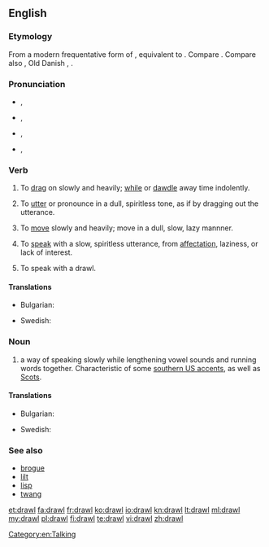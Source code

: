 ==English==

===Etymology===
From a modern frequentative form of {{term|draw|lang=en}}, equivalent to {{suffix|draw|le}}. Compare {{l|en|draggle}}. Compare also {{etyl|nl|-}} {{term|dralen||to drag out, delay, linger, tarry|lang=nl}}, Old Danish {{term|dravle||to linger, loiter|lang=da}}, {{etyl|is|-}} {{term|dralla||to loiter, linger|lang=is}}. 

===Pronunciation===
* {{a|UK}} {{IPA|/dɹɔːl/}}, {{X-SAMPA|/drO:l/}}
: {{rhymes|ɔːl}}
* {{a|US}} {{IPA|/dɹɔl/}}, {{X-SAMPA|/drOl/}}
* {{a|cot-caught}} {{IPA|/dɹɑl/}}, {{X-SAMPA|/drAl/}}
* {{rfv-pronunciation|lang=en}} {{a|US|paragon}} {{IPA|/dʒɹɑːw/}}, {{X-SAMPA|/dZr\A:w/}}

===Verb===
{{en-verb|drawls|drawling|drawled|drawled}}

# {{transitive}} To [[drag]] on slowly and heavily; [[while]] or [[dawdle]] away time indolently.
# {{transitive}} To [[utter]] or pronounce in a dull, spiritless tone, as if by dragging out the utterance.
# {{intransitive}} To [[move]] slowly and heavily; move in a dull, slow, lazy mannner.
# {{intransitive}} To [[speak]] with a slow, spiritless utterance, from [[affectation]], laziness, or lack of interest.
# {{intransitive}} To speak with a drawl.

====Translations====
{{trans-top|to speak with a drawl}}
* Bulgarian: {{t|bg|говоря провлечено|sc=Cyrl}}
{{trans-mid}}
* Swedish: {{t+|sv|sluddra}}
{{trans-bottom}}

===Noun===
{{en-noun}}

# a way of speaking slowly while lengthening vowel sounds and running words together. Characteristic of some [[Wikipedia:Southern American English|southern US accents]], as well as [[Wikipedia:Scots|Scots]].

====Translations====
{{trans-top|way of speaking slowly}}
* Bulgarian: {{t|bg|провлечен говор|sc=Cyrl}}
{{trans-mid}}
* Swedish: {{t|sv|sludder}}
{{trans-bottom}}

===See also===
* [[brogue]]
* [[lilt]]
* [[lisp]]
* [[twang]]

[[Category:en:Talking]]

[[et:drawl]]
[[fa:drawl]]
[[fr:drawl]]
[[ko:drawl]]
[[io:drawl]]
[[kn:drawl]]
[[lt:drawl]]
[[ml:drawl]]
[[my:drawl]]
[[pl:drawl]]
[[fi:drawl]]
[[te:drawl]]
[[vi:drawl]]
[[zh:drawl]]